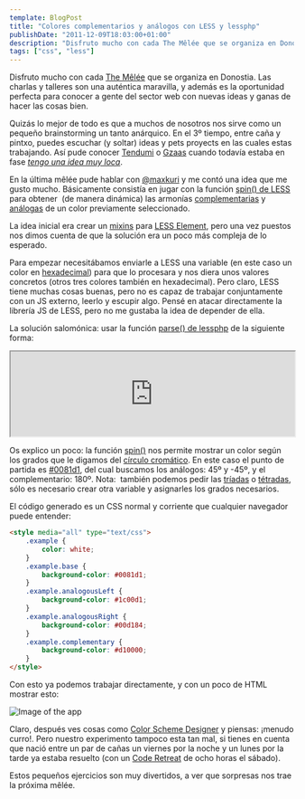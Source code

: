 ```yaml
---
template: BlogPost
title: "Colores complementarios y análogos con LESS y lessphp"
publishDate: "2011-12-09T18:03:00+01:00"
description: "Disfruto mucho con cada The Mêlée que se organiza en Donostia."
tags: ["css", "less"]
---
```



Disfruto mucho con cada [The Mêlée](https://themelee.org/) que se organiza en Donostia. Las charlas y talleres son una auténtica maravilla, y además es la oportunidad perfecta para conocer a gente del sector web con nuevas ideas y ganas de hacer las cosas bien.

Quizás lo mejor de todo es que a muchos de nosotros nos sirve como un
pequeño brainstorming un tanto anárquico. En el 3º tiempo, entre caña y
pintxo, puedes escuchar (y soltar) ideas y pets proyects en las cuales
estas trabajando. Así pude conocer [Tendumi](https://www.tendumi.com/) o
[Gzaas](https://gzaas.com/) cuando todavía estaba en fase [_tengo una
idea muy
loca_](https://www.ojoven.es/gzaas/gzaas-historia-de-un-desarrollo-i/).

En la última mêlée pude hablar con [@maxkuri](https://maxkuri) y me contó
una idea que me gusto mucho. Básicamente consistía en jugar con la
función [spin() de LESS](https://lesscss.org/#-color-functions) para
obtener  (de manera dinámica) las armonías
[complementarias](https://en.wikipedia.org/wiki/Complementary_colors) y
[análogas](https://en.wikipedia.org/wiki/Analogous_colors) de un color
previamente seleccionado.

La idea inicial era crear un [mixins](https://lesscss.org/#-mixins) para
[LESS Element](https://lesselements.com/), pero una vez puestos nos dimos
cuenta de que la solución era un poco más compleja de lo esperado.

Para empezar necesitábamos enviarle a LESS una variable (en este caso un
color en [hexadecimal](https://www.colorschemer.com/online.html)) para
que lo procesara y nos diera unos valores concretos (otros tres colores
también en hexadecimal). Pero claro, LESS tiene muchas cosas buenas,
pero no es capaz de trabajar conjuntamente con un JS externo, leerlo y
escupir algo. Pensé en atacar directamente la librería JS de LESS, pero
no me gustaba la idea de depender de ella.

La solución salomónica: usar la función [parse() de
lessphp](https://leafo.net/lessphp/docs/#setting_variables_from_php) de
la siguiente forma:

<iframe width="100%" src="https://pastebin.com/embed_iframe.php?i=afGVBU1M"></iframe>

Os explico un poco: la función
[spin()](https://lesscss.org/#-color-functions) nos permite mostrar un
color según los grados que le digamos del [círculo
cromático](https://en.wikipedia.org/wiki/Color_wheel). En este caso el
punto de partida es [\#0081d1](https://www.color-hex.com/color/0081d1),
del cual buscamos los análogos: 45º y -45º, y el complementario: 180º.
Nota:  también podemos pedir las
[tríadas](https://www.beading-design-jewelry.com/triadic-color-scheme.html)
o [tétradas](https://palettebuilder.com/colorTheory/Tetradic.aspx), sólo
es necesario crear otra variable y asignarles los grados necesarios.

El código generado es un CSS normal y corriente que cualquier navegador
puede entender:

```html
<style media="all" type="text/css">
	.example {
		color: white;
	}
	.example.base {
		background-color: #0081d1;
	}
	.example.analogousLeft {
		background-color: #1c00d1;
	}
	.example.analogousRight {
		background-color: #00d184;
	}
	.example.complementary {
		background-color: #d10000;
	}
</style>
```

Con esto ya podemos trabajar directamente, y con un poco de HTML mostrar
esto:

<Image
	src="https://res.cloudinary.com/pastelitos/image/upload/v1617298874/bruno/spin-colores_fzmyyp.png"
	alt="Image of the app"
	width={212}
	height={152}
/>

Claro, después ves cosas como [Color Scheme
Designer](https://colorschemedesigner.com/) y piensas: ¡menudo curro!.
Pero nuestro experimento tampoco esta tan mal, si tienes en cuenta que
nació entre un par de cañas un viernes por la noche y un lunes por la
tarde ya estaba resuelto (con un [Code Retreat](https://coderetreat.com/)
de ocho horas el sábado).

Estos pequeños ejercicios son muy divertidos, a ver que sorpresas nos
trae la próxima mêlée.
